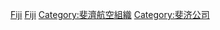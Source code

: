 [[Category:各國航空公司|Fiji]]
[[Category:大洋洲航空公司|Fiji]]
[[Category:斐濟航空組織|Category:斐濟航空組織]]
[[Category:斐济公司|Category:斐济公司]]